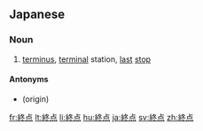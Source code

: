 {{also|终点|終點}}
==Japanese==
{{ja-kanjitab|しゅう|てん|yomi=o}}

===Noun===
{{ja-noun|しゅうてん|kyu=終點}}

# [[terminus]], [[terminal]] station, [[last]] [[stop]]

====Antonyms====
* {{l|ja|始点}} (origin)

[[fr:終点]]
[[lt:終点]]
[[li:終点]]
[[hu:終点]]
[[ja:終点]]
[[sv:終点]]
[[zh:終点]]